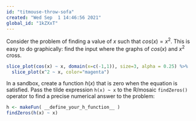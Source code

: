 ```yaml
---
id: "titmouse-throw-sofa"
created: "Wed Sep  1 14:46:56 2021"
global_id: "1kZXxT"
---
```


Consider the problem of finding a value of $x$ such that $cos(x) = x^2$. This is easy to do graphically: find the input where the graphs of $cos(x)$ and $x^2$ cross.

```r
slice_plot(cos(x) ~ x, domain(x=c(-1,1)), size=3, alpha = 0.25) %>%
  slice_plot(x^2 ~ x, color="magenta")
```
In a sandbox, create a function $h(x)$ that is zero when the equation is satisfied. Pass the tilde expression `h(x) ~ x` to the R/mosaic  `findZeros()` operator to find a precise numerical answer to the problem:

```r
h <- makeFun( __define_your_h_function__ )
findZeros(h(x) ~ x)
```


